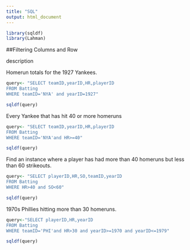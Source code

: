 ```yaml
---
title: "SQL"
output: html_document
---
```


```r
library(sqldf)
library(Lahman)
```


##Filtering Columns and Row

description

Homerun totals for the 1927 Yankees.

```r
query<- "SELECT teamID,yearID,HR,playerID
FROM Batting
WHERE teamID='NYA' and yearID=1927"

sqldf(query)
```

Every Yankee that has hit 40 or more homeruns

```r
query<- "SELECT teamID,yearID,HR,playerID
FROM Batting 
WHERE teamID='NYA'and HR>=40"

sqldf(query)
```

Find an instance where a player has had more than 40 homeruns but less than 60 strikeouts.

```r
query<- "SELECT playerID,HR,SO,teamID,yearID
FROM Batting
WHERE HR>40 and SO<60"

sqldf(query)
```

1970s Phillies hitting more than 30 homeruns.

```r
query<-"SELECT playerID,HR,yearID
FROM Batting
WHERE teamID='PHI'and HR>30 and yearID>=1970 and yearID<=1979"

sqldf(query)
```

